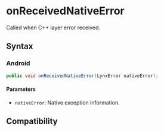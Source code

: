 # onReceivedNativeError

Called when C++ layer error received.

## Syntax

### Android

```java
public void onReceivedNativeError(LynxError nativeError);
```

#### Parameters

- `nativeError`: Native exception information.

## Compatibility


<LegacyCompatTable metadata="lynx-native-api/lynx-view-client/on-received-native-error" />